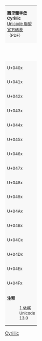{| border="1" cellspacing="0" cellpadding="5" class="wikitable nounderlines" style="border-collapse:collapse;background:#FFFFFF;font-size:large;text-align:center"
| colspan="17" style="background:#F8F8F8;font-size:small" | '''[[西里爾字母_(Unicode區段)|西里爾字母]]<br>Cyrillic'''{{ref label|U0400_as_of_Unicode_version|1}}<br />[http://www.unicode.org/charts/PDF/U0400.pdf Unicode 聯盟官方碼表]（PDF）
|- style="background:#F8F8F8;font-size:small"
| style="width:45pt" | &nbsp; || style="width:20pt"  | 0 || style="width:20pt"  | 1 || style="width:20pt"  | 2 || style="width:20pt"  | 3 || style="width:20pt"  | 4 || style="width:20pt"  | 5 || style="width:20pt"  | 6 || style="width:20pt"  | 7 || style="width:20pt"  | 8 || style="width:20pt"  | 9 || style="width:20pt"  | A || style="width:20pt"  | B || style="width:20pt"  | C || style="width:20pt"  | D || style="width:20pt"  | E || style="width:20pt"  | F
|-
| style="background:#F8F8F8;font-size:small" | U+040x
| title="U+0400: CYRILLIC CAPITAL LETTER IE WITH GRAVE" | &#x0400;
| title="U+0401: CYRILLIC CAPITAL LETTER IO" | &#x0401;
| title="U+0402: CYRILLIC CAPITAL LETTER DJE" | &#x0402;
| title="U+0403: CYRILLIC CAPITAL LETTER GJE" | &#x0403;
| title="U+0404: CYRILLIC CAPITAL LETTER UKRAINIAN IE" | &#x0404;
| title="U+0405: CYRILLIC CAPITAL LETTER DZE" | &#x0405;
| title="U+0406: CYRILLIC CAPITAL LETTER BYELORUSSIAN-UKRAINIAN I" | &#x0406;
| title="U+0407: CYRILLIC CAPITAL LETTER YI" | &#x0407;
| title="U+0408: CYRILLIC CAPITAL LETTER JE" | &#x0408;
| title="U+0409: CYRILLIC CAPITAL LETTER LJE" | &#x0409;
| title="U+040A: CYRILLIC CAPITAL LETTER NJE" | &#x040A;
| title="U+040B: CYRILLIC CAPITAL LETTER TSHE" | &#x040B;
| title="U+040C: CYRILLIC CAPITAL LETTER KJE" | &#x040C;
| title="U+040D: CYRILLIC CAPITAL LETTER I WITH GRAVE" | &#x040D;
| title="U+040E: CYRILLIC CAPITAL LETTER SHORT U" | &#x040E;
| title="U+040F: CYRILLIC CAPITAL LETTER DZHE" | &#x040F;
|-
| style="background:#F8F8F8;font-size:small" | U+041x
| title="U+0410: CYRILLIC CAPITAL LETTER A" | &#x0410;
| title="U+0411: CYRILLIC CAPITAL LETTER BE" | &#x0411;
| title="U+0412: CYRILLIC CAPITAL LETTER VE" | &#x0412;
| title="U+0413: CYRILLIC CAPITAL LETTER GHE" | &#x0413;
| title="U+0414: CYRILLIC CAPITAL LETTER DE" | &#x0414;
| title="U+0415: CYRILLIC CAPITAL LETTER IE" | &#x0415;
| title="U+0416: CYRILLIC CAPITAL LETTER ZHE" | &#x0416;
| title="U+0417: CYRILLIC CAPITAL LETTER ZE" | &#x0417;
| title="U+0418: CYRILLIC CAPITAL LETTER I" | &#x0418;
| title="U+0419: CYRILLIC CAPITAL LETTER SHORT I" | &#x0419;
| title="U+041A: CYRILLIC CAPITAL LETTER KA" | &#x041A;
| title="U+041B: CYRILLIC CAPITAL LETTER EL" | &#x041B;
| title="U+041C: CYRILLIC CAPITAL LETTER EM" | &#x041C;
| title="U+041D: CYRILLIC CAPITAL LETTER EN" | &#x041D;
| title="U+041E: CYRILLIC CAPITAL LETTER O" | &#x041E;
| title="U+041F: CYRILLIC CAPITAL LETTER PE" | &#x041F;
|-
| style="background:#F8F8F8;font-size:small" | U+042x
| title="U+0420: CYRILLIC CAPITAL LETTER ER" | &#x0420;
| title="U+0421: CYRILLIC CAPITAL LETTER ES" | &#x0421;
| title="U+0422: CYRILLIC CAPITAL LETTER TE" | &#x0422;
| title="U+0423: CYRILLIC CAPITAL LETTER U" | &#x0423;
| title="U+0424: CYRILLIC CAPITAL LETTER EF" | &#x0424;
| title="U+0425: CYRILLIC CAPITAL LETTER HA" | &#x0425;
| title="U+0426: CYRILLIC CAPITAL LETTER TSE" | &#x0426;
| title="U+0427: CYRILLIC CAPITAL LETTER CHE" | &#x0427;
| title="U+0428: CYRILLIC CAPITAL LETTER SHA" | &#x0428;
| title="U+0429: CYRILLIC CAPITAL LETTER SHCHA" | &#x0429;
| title="U+042A: CYRILLIC CAPITAL LETTER HARD SIGN" | &#x042A;
| title="U+042B: CYRILLIC CAPITAL LETTER YERU" | &#x042B;
| title="U+042C: CYRILLIC CAPITAL LETTER SOFT SIGN" | &#x042C;
| title="U+042D: CYRILLIC CAPITAL LETTER E" | &#x042D;
| title="U+042E: CYRILLIC CAPITAL LETTER YU" | &#x042E;
| title="U+042F: CYRILLIC CAPITAL LETTER YA" | &#x042F;
|-
| style="background:#F8F8F8;font-size:small" | U+043x
| title="U+0430: CYRILLIC SMALL LETTER A" | &#x0430;
| title="U+0431: CYRILLIC SMALL LETTER BE" | &#x0431;
| title="U+0432: CYRILLIC SMALL LETTER VE" | &#x0432;
| title="U+0433: CYRILLIC SMALL LETTER GHE" | &#x0433;
| title="U+0434: CYRILLIC SMALL LETTER DE" | &#x0434;
| title="U+0435: CYRILLIC SMALL LETTER IE" | &#x0435;
| title="U+0436: CYRILLIC SMALL LETTER ZHE" | &#x0436;
| title="U+0437: CYRILLIC SMALL LETTER ZE" | &#x0437;
| title="U+0438: CYRILLIC SMALL LETTER I" | &#x0438;
| title="U+0439: CYRILLIC SMALL LETTER SHORT I" | &#x0439;
| title="U+043A: CYRILLIC SMALL LETTER KA" | &#x043A;
| title="U+043B: CYRILLIC SMALL LETTER EL" | &#x043B;
| title="U+043C: CYRILLIC SMALL LETTER EM" | &#x043C;
| title="U+043D: CYRILLIC SMALL LETTER EN" | &#x043D;
| title="U+043E: CYRILLIC SMALL LETTER O" | &#x043E;
| title="U+043F: CYRILLIC SMALL LETTER PE" | &#x043F;
|-
| style="background:#F8F8F8;font-size:small" | U+044x
| title="U+0440: CYRILLIC SMALL LETTER ER" | &#x0440;
| title="U+0441: CYRILLIC SMALL LETTER ES" | &#x0441;
| title="U+0442: CYRILLIC SMALL LETTER TE" | &#x0442;
| title="U+0443: CYRILLIC SMALL LETTER U" | &#x0443;
| title="U+0444: CYRILLIC SMALL LETTER EF" | &#x0444;
| title="U+0445: CYRILLIC SMALL LETTER HA" | &#x0445;
| title="U+0446: CYRILLIC SMALL LETTER TSE" | &#x0446;
| title="U+0447: CYRILLIC SMALL LETTER CHE" | &#x0447;
| title="U+0448: CYRILLIC SMALL LETTER SHA" | &#x0448;
| title="U+0449: CYRILLIC SMALL LETTER SHCHA" | &#x0449;
| title="U+044A: CYRILLIC SMALL LETTER HARD SIGN" | &#x044A;
| title="U+044B: CYRILLIC SMALL LETTER YERU" | &#x044B;
| title="U+044C: CYRILLIC SMALL LETTER SOFT SIGN" | &#x044C;
| title="U+044D: CYRILLIC SMALL LETTER E" | &#x044D;
| title="U+044E: CYRILLIC SMALL LETTER YU" | &#x044E;
| title="U+044F: CYRILLIC SMALL LETTER YA" | &#x044F;
|-
| style="background:#F8F8F8;font-size:small" | U+045x
| title="U+0450: CYRILLIC SMALL LETTER IE WITH GRAVE" | &#x0450;
| title="U+0451: CYRILLIC SMALL LETTER IO" | &#x0451;
| title="U+0452: CYRILLIC SMALL LETTER DJE" | &#x0452;
| title="U+0453: CYRILLIC SMALL LETTER GJE" | &#x0453;
| title="U+0454: CYRILLIC SMALL LETTER UKRAINIAN IE" | &#x0454;
| title="U+0455: CYRILLIC SMALL LETTER DZE" | &#x0455;
| title="U+0456: CYRILLIC SMALL LETTER BYELORUSSIAN-UKRAINIAN I" | &#x0456;
| title="U+0457: CYRILLIC SMALL LETTER YI" | &#x0457;
| title="U+0458: CYRILLIC SMALL LETTER JE" | &#x0458;
| title="U+0459: CYRILLIC SMALL LETTER LJE" | &#x0459;
| title="U+045A: CYRILLIC SMALL LETTER NJE" | &#x045A;
| title="U+045B: CYRILLIC SMALL LETTER TSHE" | &#x045B;
| title="U+045C: CYRILLIC SMALL LETTER KJE" | &#x045C;
| title="U+045D: CYRILLIC SMALL LETTER I WITH GRAVE" | &#x045D;
| title="U+045E: CYRILLIC SMALL LETTER SHORT U" | &#x045E;
| title="U+045F: CYRILLIC SMALL LETTER DZHE" | &#x045F;
|-
| style="background:#F8F8F8;font-size:small" | U+046x
| title="U+0460: CYRILLIC CAPITAL LETTER OMEGA" | &#x0460;
| title="U+0461: CYRILLIC SMALL LETTER OMEGA" | &#x0461;
| title="U+0462: CYRILLIC CAPITAL LETTER YAT" | &#x0462;
| title="U+0463: CYRILLIC SMALL LETTER YAT" | &#x0463;
| title="U+0464: CYRILLIC CAPITAL LETTER IOTIFIED E" | &#x0464;
| title="U+0465: CYRILLIC SMALL LETTER IOTIFIED E" | &#x0465;
| title="U+0466: CYRILLIC CAPITAL LETTER LITTLE YUS" | &#x0466;
| title="U+0467: CYRILLIC SMALL LETTER LITTLE YUS" | &#x0467;
| title="U+0468: CYRILLIC CAPITAL LETTER IOTIFIED LITTLE YUS" | &#x0468;
| title="U+0469: CYRILLIC SMALL LETTER IOTIFIED LITTLE YUS" | &#x0469;
| title="U+046A: CYRILLIC CAPITAL LETTER BIG YUS" | &#x046A;
| title="U+046B: CYRILLIC SMALL LETTER BIG YUS" | &#x046B;
| title="U+046C: CYRILLIC CAPITAL LETTER IOTIFIED BIG YUS" | &#x046C;
| title="U+046D: CYRILLIC SMALL LETTER IOTIFIED BIG YUS" | &#x046D;
| title="U+046E: CYRILLIC CAPITAL LETTER KSI" | &#x046E;
| title="U+046F: CYRILLIC SMALL LETTER KSI" | &#x046F;
|-
| style="background:#F8F8F8;font-size:small" | U+047x
| title="U+0470: CYRILLIC CAPITAL LETTER PSI" | &#x0470;
| title="U+0471: CYRILLIC SMALL LETTER PSI" | &#x0471;
| title="U+0472: CYRILLIC CAPITAL LETTER FITA" | &#x0472;
| title="U+0473: CYRILLIC SMALL LETTER FITA" | &#x0473;
| title="U+0474: CYRILLIC CAPITAL LETTER IZHITSA" | &#x0474;
| title="U+0475: CYRILLIC SMALL LETTER IZHITSA" | &#x0475;
| title="U+0476: CYRILLIC CAPITAL LETTER IZHITSA WITH DOUBLE GRAVE ACCENT" | &#x0476;
| title="U+0477: CYRILLIC SMALL LETTER IZHITSA WITH DOUBLE GRAVE ACCENT" | &#x0477;
| title="U+0478: CYRILLIC CAPITAL LETTER UK" | &#x0478;
| title="U+0479: CYRILLIC SMALL LETTER UK" | &#x0479;
| title="U+047A: CYRILLIC CAPITAL LETTER ROUND OMEGA" | &#x047A;
| title="U+047B: CYRILLIC SMALL LETTER ROUND OMEGA" | &#x047B;
| title="U+047C: CYRILLIC CAPITAL LETTER OMEGA WITH TITLO" | &#x047C;
| title="U+047D: CYRILLIC SMALL LETTER OMEGA WITH TITLO" | &#x047D;
| title="U+047E: CYRILLIC CAPITAL LETTER OT" | &#x047E;
| title="U+047F: CYRILLIC SMALL LETTER OT" | &#x047F;
|-
| style="background:#F8F8F8;font-size:small" | U+048x
| title="U+0480: CYRILLIC CAPITAL LETTER KOPPA" | &#x0480;
| title="U+0481: CYRILLIC SMALL LETTER KOPPA" | &#x0481;
| title="U+0482: CYRILLIC THOUSANDS SIGN" | &#x0482;
| title="U+0483: COMBINING CYRILLIC TITLO" | &nbsp;&#x0483;
| &nbsp;title="U+0484: COMBINING CYRILLIC PALATALIZATION" | &nbsp;&#x0484;
| &nbsp;title="U+0485: COMBINING CYRILLIC DASIA PNEUMATA" | &nbsp;&#x0485;
| &nbsp;title="U+0486: COMBINING CYRILLIC PSILI PNEUMATA" | &nbsp;&#x0486;
| &nbsp;title="U+0487: COMBINING CYRILLIC POKRYTIE" | &nbsp;&#x0487;
| &nbsp;title="U+0488: COMBINING CYRILLIC HUNDRED THOUSANDS SIGN" | &nbsp;&#x0488;
| &nbsp;title="U+0489: COMBINING CYRILLIC MILLIONS SIGN" | &nbsp;&#x0489;
| title="U+048A: CYRILLIC CAPITAL LETTER SHORT I WITH TAIL" | &#x048A;
| title="U+048B: CYRILLIC SMALL LETTER SHORT I WITH TAIL" | &#x048B;
| title="U+048C: CYRILLIC CAPITAL LETTER SEMISOFT SIGN" | &#x048C;
| title="U+048D: CYRILLIC SMALL LETTER SEMISOFT SIGN" | &#x048D;
| title="U+048E: CYRILLIC CAPITAL LETTER ER WITH TICK" | &#x048E;
| title="U+048F: CYRILLIC SMALL LETTER ER WITH TICK" | &#x048F;
|-
| style="background:#F8F8F8;font-size:small" | U+049x
| title="U+0490: CYRILLIC CAPITAL LETTER GHE WITH UPTURN" | &#x0490;
| title="U+0491: CYRILLIC SMALL LETTER GHE WITH UPTURN" | &#x0491;
| title="U+0492: CYRILLIC CAPITAL LETTER GHE WITH STROKE" | &#x0492;
| title="U+0493: CYRILLIC SMALL LETTER GHE WITH STROKE" | &#x0493;
| title="U+0494: CYRILLIC CAPITAL LETTER GHE WITH MIDDLE HOOK" | &#x0494;
| title="U+0495: CYRILLIC SMALL LETTER GHE WITH MIDDLE HOOK" | &#x0495;
| title="U+0496: CYRILLIC CAPITAL LETTER ZHE WITH DESCENDER" | &#x0496;
| title="U+0497: CYRILLIC SMALL LETTER ZHE WITH DESCENDER" | &#x0497;
| title="U+0498: CYRILLIC CAPITAL LETTER ZE WITH DESCENDER" | &#x0498;
| title="U+0499: CYRILLIC SMALL LETTER ZE WITH DESCENDER" | &#x0499;
| title="U+049A: CYRILLIC CAPITAL LETTER KA WITH DESCENDER" | &#x049A;
| title="U+049B: CYRILLIC SMALL LETTER KA WITH DESCENDER" | &#x049B;
| title="U+049C: CYRILLIC CAPITAL LETTER KA WITH VERTICAL STROKE" | &#x049C;
| title="U+049D: CYRILLIC SMALL LETTER KA WITH VERTICAL STROKE" | &#x049D;
| title="U+049E: CYRILLIC CAPITAL LETTER KA WITH STROKE" | &#x049E;
| title="U+049F: CYRILLIC SMALL LETTER KA WITH STROKE" | &#x049F;
|-
| style="background:#F8F8F8;font-size:small" | U+04Ax
| title="U+04A0: CYRILLIC CAPITAL LETTER BASHKIR KA" | &#x04A0;
| title="U+04A1: CYRILLIC SMALL LETTER BASHKIR KA" | &#x04A1;
| title="U+04A2: CYRILLIC CAPITAL LETTER EN WITH DESCENDER" | &#x04A2;
| title="U+04A3: CYRILLIC SMALL LETTER EN WITH DESCENDER" | &#x04A3;
| title="U+04A4: CYRILLIC CAPITAL LIGATURE EN GHE" | &#x04A4;
| title="U+04A5: CYRILLIC SMALL LIGATURE EN GHE" | &#x04A5;
| title="U+04A6: CYRILLIC CAPITAL LETTER PE WITH MIDDLE HOOK" | &#x04A6;
| title="U+04A7: CYRILLIC SMALL LETTER PE WITH MIDDLE HOOK" | &#x04A7;
| title="U+04A8: CYRILLIC CAPITAL LETTER ABKHASIAN HA" | &#x04A8;
| title="U+04A9: CYRILLIC SMALL LETTER ABKHASIAN HA" | &#x04A9;
| title="U+04AA: CYRILLIC CAPITAL LETTER ES WITH DESCENDER" | &#x04AA;
| title="U+04AB: CYRILLIC SMALL LETTER ES WITH DESCENDER" | &#x04AB;
| title="U+04AC: CYRILLIC CAPITAL LETTER TE WITH DESCENDER" | &#x04AC;
| title="U+04AD: CYRILLIC SMALL LETTER TE WITH DESCENDER" | &#x04AD;
| title="U+04AE: CYRILLIC CAPITAL LETTER STRAIGHT U" | &#x04AE;
| title="U+04AF: CYRILLIC SMALL LETTER STRAIGHT U" | &#x04AF;
|-
| style="background:#F8F8F8;font-size:small" | U+04Bx
| title="U+04B0: CYRILLIC CAPITAL LETTER STRAIGHT U WITH STROKE" | &#x04B0;
| title="U+04B1: CYRILLIC SMALL LETTER STRAIGHT U WITH STROKE" | &#x04B1;
| title="U+04B2: CYRILLIC CAPITAL LETTER HA WITH DESCENDER" | &#x04B2;
| title="U+04B3: CYRILLIC SMALL LETTER HA WITH DESCENDER" | &#x04B3;
| title="U+04B4: CYRILLIC CAPITAL LIGATURE TE TSE" | &#x04B4;
| title="U+04B5: CYRILLIC SMALL LIGATURE TE TSE" | &#x04B5;
| title="U+04B6: CYRILLIC CAPITAL LETTER CHE WITH DESCENDER" | &#x04B6;
| title="U+04B7: CYRILLIC SMALL LETTER CHE WITH DESCENDER" | &#x04B7;
| title="U+04B8: CYRILLIC CAPITAL LETTER CHE WITH VERTICAL STROKE" | &#x04B8;
| title="U+04B9: CYRILLIC SMALL LETTER CHE WITH VERTICAL STROKE" | &#x04B9;
| title="U+04BA: CYRILLIC CAPITAL LETTER SHHA" | &#x04BA;
| title="U+04BB: CYRILLIC SMALL LETTER SHHA" | &#x04BB;
| title="U+04BC: CYRILLIC CAPITAL LETTER ABKHASIAN CHE" | &#x04BC;
| title="U+04BD: CYRILLIC SMALL LETTER ABKHASIAN CHE" | &#x04BD;
| title="U+04BE: CYRILLIC CAPITAL LETTER ABKHASIAN CHE WITH DESCENDER" | &#x04BE;
| title="U+04BF: CYRILLIC SMALL LETTER ABKHASIAN CHE WITH DESCENDER" | &#x04BF;
|-
| style="background:#F8F8F8;font-size:small" | U+04Cx
| title="U+04C0: CYRILLIC LETTER PALOCHKA" | &#x04C0;
| title="U+04C1: CYRILLIC CAPITAL LETTER ZHE WITH BREVE" | &#x04C1;
| title="U+04C2: CYRILLIC SMALL LETTER ZHE WITH BREVE" | &#x04C2;
| title="U+04C3: CYRILLIC CAPITAL LETTER KA WITH HOOK" | &#x04C3;
| title="U+04C4: CYRILLIC SMALL LETTER KA WITH HOOK" | &#x04C4;
| title="U+04C5: CYRILLIC CAPITAL LETTER EL WITH TAIL" | &#x04C5;
| title="U+04C6: CYRILLIC SMALL LETTER EL WITH TAIL" | &#x04C6;
| title="U+04C7: CYRILLIC CAPITAL LETTER EN WITH HOOK" | &#x04C7;
| title="U+04C8: CYRILLIC SMALL LETTER EN WITH HOOK" | &#x04C8;
| title="U+04C9: CYRILLIC CAPITAL LETTER EN WITH TAIL" | &#x04C9;
| title="U+04CA: CYRILLIC SMALL LETTER EN WITH TAIL" | &#x04CA;
| title="U+04CB: CYRILLIC CAPITAL LETTER KHAKASSIAN CHE" | &#x04CB;
| title="U+04CC: CYRILLIC SMALL LETTER KHAKASSIAN CHE" | &#x04CC;
| title="U+04CD: CYRILLIC CAPITAL LETTER EM WITH TAIL" | &#x04CD;
| title="U+04CE: CYRILLIC SMALL LETTER EM WITH TAIL" | &#x04CE;
| title="U+04CF: CYRILLIC SMALL LETTER PALOCHKA" | &#x04CF;
|-
| style="background:#F8F8F8;font-size:small" | U+04Dx
| title="U+04D0: CYRILLIC CAPITAL LETTER A WITH BREVE" | &#x04D0;
| title="U+04D1: CYRILLIC SMALL LETTER A WITH BREVE" | &#x04D1;
| title="U+04D2: CYRILLIC CAPITAL LETTER A WITH DIAERESIS" | &#x04D2;
| title="U+04D3: CYRILLIC SMALL LETTER A WITH DIAERESIS" | &#x04D3;
| title="U+04D4: CYRILLIC CAPITAL LIGATURE A IE" | &#x04D4;
| title="U+04D5: CYRILLIC SMALL LIGATURE A IE" | &#x04D5;
| title="U+04D6: CYRILLIC CAPITAL LETTER IE WITH BREVE" | &#x04D6;
| title="U+04D7: CYRILLIC SMALL LETTER IE WITH BREVE" | &#x04D7;
| title="U+04D8: CYRILLIC CAPITAL LETTER SCHWA" | &#x04D8;
| title="U+04D9: CYRILLIC SMALL LETTER SCHWA" | &#x04D9;
| title="U+04DA: CYRILLIC CAPITAL LETTER SCHWA WITH DIAERESIS" | &#x04DA;
| title="U+04DB: CYRILLIC SMALL LETTER SCHWA WITH DIAERESIS" | &#x04DB;
| title="U+04DC: CYRILLIC CAPITAL LETTER ZHE WITH DIAERESIS" | &#x04DC;
| title="U+04DD: CYRILLIC SMALL LETTER ZHE WITH DIAERESIS" | &#x04DD;
| title="U+04DE: CYRILLIC CAPITAL LETTER ZE WITH DIAERESIS" | &#x04DE;
| title="U+04DF: CYRILLIC SMALL LETTER ZE WITH DIAERESIS" | &#x04DF;
|-
| style="background:#F8F8F8;font-size:small" | U+04Ex
| title="U+04E0: CYRILLIC CAPITAL LETTER ABKHASIAN DZE" | &#x04E0;
| title="U+04E1: CYRILLIC SMALL LETTER ABKHASIAN DZE" | &#x04E1;
| title="U+04E2: CYRILLIC CAPITAL LETTER I WITH MACRON" | &#x04E2;
| title="U+04E3: CYRILLIC SMALL LETTER I WITH MACRON" | &#x04E3;
| title="U+04E4: CYRILLIC CAPITAL LETTER I WITH DIAERESIS" | &#x04E4;
| title="U+04E5: CYRILLIC SMALL LETTER I WITH DIAERESIS" | &#x04E5;
| title="U+04E6: CYRILLIC CAPITAL LETTER O WITH DIAERESIS" | &#x04E6;
| title="U+04E7: CYRILLIC SMALL LETTER O WITH DIAERESIS" | &#x04E7;
| title="U+04E8: CYRILLIC CAPITAL LETTER BARRED O" | &#x04E8;
| title="U+04E9: CYRILLIC SMALL LETTER BARRED O" | &#x04E9;
| title="U+04EA: CYRILLIC CAPITAL LETTER BARRED O WITH DIAERESIS" | &#x04EA;
| title="U+04EB: CYRILLIC SMALL LETTER BARRED O WITH DIAERESIS" | &#x04EB;
| title="U+04EC: CYRILLIC CAPITAL LETTER E WITH DIAERESIS" | &#x04EC;
| title="U+04ED: CYRILLIC SMALL LETTER E WITH DIAERESIS" | &#x04ED;
| title="U+04EE: CYRILLIC CAPITAL LETTER U WITH MACRON" | &#x04EE;
| title="U+04EF: CYRILLIC SMALL LETTER U WITH MACRON" | &#x04EF;
|-
| style="background:#F8F8F8;font-size:small" | U+04Fx
| title="U+04F0: CYRILLIC CAPITAL LETTER U WITH DIAERESIS" | &#x04F0;
| title="U+04F1: CYRILLIC SMALL LETTER U WITH DIAERESIS" | &#x04F1;
| title="U+04F2: CYRILLIC CAPITAL LETTER U WITH DOUBLE ACUTE" | &#x04F2;
| title="U+04F3: CYRILLIC SMALL LETTER U WITH DOUBLE ACUTE" | &#x04F3;
| title="U+04F4: CYRILLIC CAPITAL LETTER CHE WITH DIAERESIS" | &#x04F4;
| title="U+04F5: CYRILLIC SMALL LETTER CHE WITH DIAERESIS" | &#x04F5;
| title="U+04F6: CYRILLIC CAPITAL LETTER GHE WITH DESCENDER" | &#x04F6;
| title="U+04F7: CYRILLIC SMALL LETTER GHE WITH DESCENDER" | &#x04F7;
| title="U+04F8: CYRILLIC CAPITAL LETTER YERU WITH DIAERESIS" | &#x04F8;
| title="U+04F9: CYRILLIC SMALL LETTER YERU WITH DIAERESIS" | &#x04F9;
| title="U+04FA: CYRILLIC CAPITAL LETTER GHE WITH STROKE AND HOOK" | &#x04FA;
| title="U+04FB: CYRILLIC SMALL LETTER GHE WITH STROKE AND HOOK" | &#x04FB;
| title="U+04FC: CYRILLIC CAPITAL LETTER HA WITH HOOK" | &#x04FC;
| title="U+04FD: CYRILLIC SMALL LETTER HA WITH HOOK" | &#x04FD;
| title="U+04FE: CYRILLIC CAPITAL LETTER HA WITH STROKE" | &#x04FE;
| title="U+04FF: CYRILLIC SMALL LETTER HA WITH STROKE" | &#x04FF;
|-
| colspan="17" style="background:#F8F8F8;font-size:small;text-align:left" | '''注释'''
:1.{{note|U0400_as_of_Unicode_version}}依据 Unicode 13.0</br>
|}<noinclude>
[[Category:Unicode模板|Cyrillic]]
</noinclude>